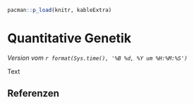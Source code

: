 ```r
pacman::p_load(knitr, kableExtra)
```

# Quantitative Genetik 

*Version vom `r format(Sys.time(), '%B %d, %Y um %H:%M:%S')`*

Text

## Referenzen {.unnumbered}